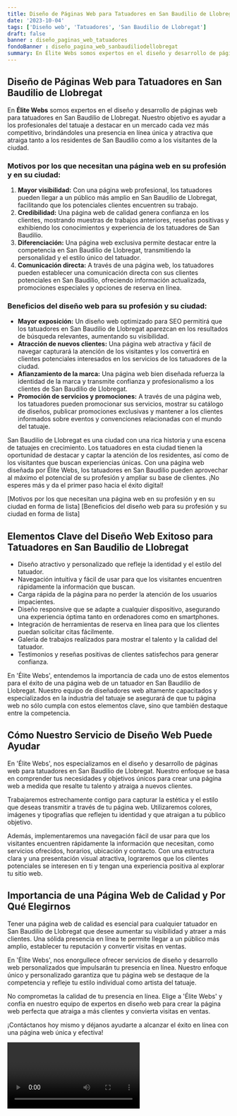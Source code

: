 ```yaml
---
title: Diseño de Páginas Web para Tatuadores en San Baudilio de Llobregat
date: '2023-10-04'
tags: ['Diseño web', 'Tatuadores', 'San Baudilio de Llobregat']
draft: false
banner : diseño_paginas_web_tatuadores
fondoBanner : diseño_pagina_web_sanbaudiliodellobregat
summary: En Élite Webs somos expertos en el diseño y desarrollo de páginas web para tatuadores en San Baudilio de Llobregat. Nuestro objetivo es ayudar a los profesionales del tatuaje a destacar en un mercado cada vez más competitivo, brindándoles una presencia en línea única y atractiva que atraiga tanto a los residentes de San Baudilio como a los visitantes de la ciudad.
---
```


## Diseño de Páginas Web para Tatuadores en San Baudilio de Llobregat

En **Élite Webs** somos expertos en el diseño y desarrollo de páginas web para tatuadores en San Baudilio de Llobregat. Nuestro objetivo es ayudar a los profesionales del tatuaje a destacar en un mercado cada vez más competitivo, brindándoles una presencia en línea única y atractiva que atraiga tanto a los residentes de San Baudilio como a los visitantes de la ciudad.

### Motivos por los que necesitan una página web en su profesión y en su ciudad:
1. **Mayor visibilidad:** Con una página web profesional, los tatuadores pueden llegar a un público más amplio en San Baudilio de Llobregat, facilitando que los potenciales clientes encuentren su trabajo.
2. **Credibilidad:** Una página web de calidad genera confianza en los clientes, mostrando muestras de trabajos anteriores, reseñas positivas y exhibiendo los conocimientos y experiencia de los tatuadores de San Baudilio.
3. **Diferenciación:** Una página web exclusiva permite destacar entre la competencia en San Baudilio de Llobregat, transmitiendo la personalidad y el estilo único del tatuador.
4. **Comunicación directa:** A través de una página web, los tatuadores pueden establecer una comunicación directa con sus clientes potenciales en San Baudilio, ofreciendo información actualizada, promociones especiales y opciones de reserva en línea.

### Beneficios del diseño web para su profesión y su ciudad:
- **Mayor exposición:** Un diseño web optimizado para SEO permitirá que los tatuadores en San Baudilio de Llobregat aparezcan en los resultados de búsqueda relevantes, aumentando su visibilidad.
- **Atracción de nuevos clientes:** Una página web atractiva y fácil de navegar capturará la atención de los visitantes y los convertirá en clientes potenciales interesados en los servicios de los tatuadores de la ciudad.
- **Afianzamiento de la marca:** Una página web bien diseñada refuerza la identidad de la marca y transmite confianza y profesionalismo a los clientes de San Baudilio de Llobregat.
- **Promoción de servicios y promociones:** A través de una página web, los tatuadores pueden promocionar sus servicios, mostrar su catálogo de diseños, publicar promociones exclusivas y mantener a los clientes informados sobre eventos y convenciones relacionadas con el mundo del tatuaje.

San Baudilio de Llobregat es una ciudad con una rica historia y una escena de tatuajes en crecimiento. Los tatuadores en esta ciudad tienen la oportunidad de destacar y captar la atención de los residentes, así como de los visitantes que buscan experiencias únicas. Con una página web diseñada por Élite Webs, los tatuadores en San Baudilio pueden aprovechar al máximo el potencial de su profesión y ampliar su base de clientes. ¡No esperes más y da el primer paso hacia el éxito digital!

[Motivos por los que necesitan una página web en su profesión y en su ciudad en forma de lista]
[Beneficios del diseño web para su profesión y su ciudad en forma de lista]

<GifSeo />

<Cta />

## Elementos Clave del Diseño Web Exitoso para Tatuadores en San Baudilio de Llobregat

- Diseño atractivo y personalizado que refleje la identidad y el estilo del tatuador.
- Navegación intuitiva y fácil de usar para que los visitantes encuentren rápidamente la información que buscan.
- Carga rápida de la página para no perder la atención de los usuarios impacientes.
- Diseño responsive que se adapte a cualquier dispositivo, asegurando una experiencia óptima tanto en ordenadores como en smartphones.
- Integración de herramientas de reserva en línea para que los clientes puedan solicitar citas fácilmente.
- Galería de trabajos realizados para mostrar el talento y la calidad del tatuador.
- Testimonios y reseñas positivas de clientes satisfechos para generar confianza.

En 'Élite Webs', entendemos la importancia de cada uno de estos elementos para el éxito de una página web de un tatuador en San Baudilio de Llobregat. Nuestro equipo de diseñadores web altamente capacitados y especializados en la industria del tatuaje se asegurará de que tu página web no sólo cumpla con estos elementos clave, sino que también destaque entre la competencia.

## Cómo Nuestro Servicio de Diseño Web Puede Ayudar

En 'Élite Webs', nos especializamos en el diseño y desarrollo de páginas web para tatuadores en San Baudilio de Llobregat. Nuestro enfoque se basa en comprender tus necesidades y objetivos únicos para crear una página web a medida que resalte tu talento y atraiga a nuevos clientes.

Trabajaremos estrechamente contigo para capturar la estética y el estilo que deseas transmitir a través de tu página web. Utilizaremos colores, imágenes y tipografías que reflejen tu identidad y que atraigan a tu público objetivo.

Además, implementaremos una navegación fácil de usar para que los visitantes encuentren rápidamente la información que necesitan, como servicios ofrecidos, horarios, ubicación y contacto. Con una estructura clara y una presentación visual atractiva, lograremos que los clientes potenciales se interesen en ti y tengan una experiencia positiva al explorar tu sitio web.

## Importancia de una Página Web de Calidad y Por Qué Elegirnos

Tener una página web de calidad es esencial para cualquier tatuador en San Baudilio de Llobregat que desee aumentar su visibilidad y atraer a más clientes. Una sólida presencia en línea te permite llegar a un público más amplio, establecer tu reputación y convertir visitas en ventas.

En 'Élite Webs', nos enorgullece ofrecer servicios de diseño y desarrollo web personalizados que impulsarán tu presencia en línea. Nuestro enfoque único y personalizado garantiza que tu página web se destaque de la competencia y refleje tu estilo individual como artista del tatuaje.

No comprometas la calidad de tu presencia en línea. Elige a 'Élite Webs' y confía en nuestro equipo de expertos en diseño web para crear la página web perfecta que atraiga a más clientes y convierta visitas en ventas.

¡Contáctanos hoy mismo y déjanos ayudarte a alcanzar el éxito en línea con una página web única y efectiva!

<Video />

<CtaBot job='Tatuadores' city='San Baudilio de Llobregat'/>

<Gmaps query='San Baudilio de Llobregat+españa+maps' />